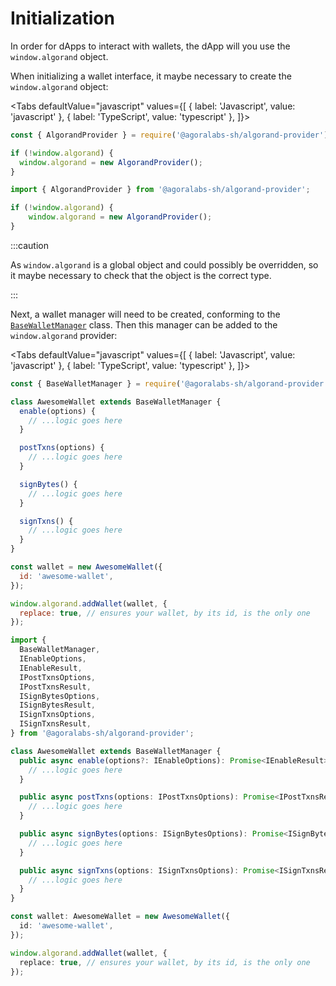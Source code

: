 
# Initialization

In order for dApps to interact with wallets, the dApp will you use the `window.algorand` object.

When initializing a wallet interface, it maybe necessary to create the `window.algorand` object:

<Tabs
  defaultValue="javascript"
  values={[
    { label: 'Javascript', value: 'javascript' },
    { label: 'TypeScript', value: 'typescript' },
  ]}>
  <TabItem value="javascript">

```js
const { AlgorandProvider } = require('@agoralabs-sh/algorand-provider');

if (!window.algorand) {
  window.algorand = new AlgorandProvider();
}
```

  </TabItem>
  <TabItem value="typescript">

```typescript
import { AlgorandProvider } from '@agoralabs-sh/algorand-provider';

if (!window.algorand) {
    window.algorand = new AlgorandProvider();
}
```

  </TabItem>
</Tabs>

:::caution

As `window.algorand` is a global object and could possibly be overridden, so it maybe necessary to check that the object is the correct type.

:::

Next, a wallet manager will need to be created, conforming to the [`BaseWalletManager`](../../api-reference/base-wallet-manager) class. Then this manager can be added to the `window.algorand` provider:

<Tabs
  defaultValue="javascript"
  values={[
    { label: 'Javascript', value: 'javascript' },
    { label: 'TypeScript', value: 'typescript' },
  ]}>
  <TabItem value="javascript">

```js
const { BaseWalletManager } = require('@agoralabs-sh/algorand-provider');

class AwesomeWallet extends BaseWalletManager {
  enable(options) {
    // ...logic goes here
  }

  postTxns(options) {
    // ...logic goes here
  }

  signBytes() {
    // ...logic goes here
  }

  signTxns() {
    // ...logic goes here
  }
}

const wallet = new AwesomeWallet({
  id: 'awesome-wallet',
});

window.algorand.addWallet(wallet, {
  replace: true, // ensures your wallet, by its id, is the only one
});
```

  </TabItem>
  <TabItem value="typescript">

```typescript
import {
  BaseWalletManager,
  IEnableOptions,
  IEnableResult,
  IPostTxnsOptions,
  IPostTxnsResult,
  ISignBytesOptions,
  ISignBytesResult,
  ISignTxnsOptions,
  ISignTxnsResult,
} from '@agoralabs-sh/algorand-provider';

class AwesomeWallet extends BaseWalletManager {
  public async enable(options?: IEnableOptions): Promise<IEnableResult> {
    // ...logic goes here
  }

  public async postTxns(options: IPostTxnsOptions): Promise<IPostTxnsResult> {
    // ...logic goes here
  }

  public async signBytes(options: ISignBytesOptions): Promise<ISignBytesResult> {
    // ...logic goes here
  }

  public async signTxns(options: ISignTxnsOptions): Promise<ISignTxnsResult> {
    // ...logic goes here
  }
}

const wallet: AwesomeWallet = new AwesomeWallet({
  id: 'awesome-wallet',
});

window.algorand.addWallet(wallet, {
  replace: true, // ensures your wallet, by its id, is the only one
});
```

  </TabItem>
</Tabs>
